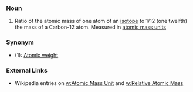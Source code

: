 ===Noun===
# Ratio of the atomic mass of one atom of an [[isotope]] to 1/12 (one twelfth) the mass of a Carbon-12 atom. Measured in [[atomic mass unit]]s

===Synonym===
*(1): [[Atomic weight]]

===External Links===
* Wikipedia entries on [[w:Atomic Mass Unit]] and [[w:Relative Atomic Mass]]